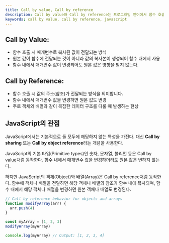 ```yaml
---
title: Call by value, Call by reference
description: Call by value와 Call by reference는 프로그래밍 언어에서 함수 호출 시 인자가 어떻게 전달되는지를 나타내는 용어이다.
keywords: call by value, call by reference, javascript
---
```


## Call by Value:

- 함수 호출 시 매개변수로 복사된 값이 전달되는 방식
- 원본 값이 함수에 전달되는 것이 아니라 값의 복사본이 생성되어 함수 내에서 사용
- 함수 내에서 매개변수 값이 변경되어도 원본 값은 영향을 받지 않는다.

## Call by Reference:

- 함수 호출 시 값의 주소(참조)가 전달되는 방식을 의미합니다.
- 함수 내에서 매개변수 값을 변경하면 원본 값도 변경
- 주로 객체와 배열과 같이 복잡한 데이터 구조를 다룰 때 발생하는 현상

## JavaScript의 관점

JavaScript에서는 기본적으로 둘 모두에 해당하지 않는 특성을 가진다. 대신 **Call by sharing** 또는 **Call by object reference**라는 개념을 사용한다.

JavaScript의 기본 타입(Primitive types)인 숫자, 문자열, 불리언 등은 Call by value처럼 동작한다. 함수 내에서 매개변수 값을 변경하더라도 원본 값은 변하지 않는다.

하지만 JavaScript의 객체(Object)와 배열(Array)은 Call by reference처럼 동작한다. 함수에 객체나 배열을 전달하면 해당 객체나 배열의 참조가 함수 내에 복사되며, 함수 내에서 해당 객체나 배열을 변경하면 원본 객체나 배열도 변경된다.

```js
// Call by reference behavior for objects and arrays
function modifyArray(arr) {
  arr.push(4)
}

const myArray = [1, 2, 3]
modifyArray(myArray)

console.log(myArray) // Output: [1, 2, 3, 4]
```
